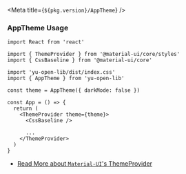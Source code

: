 
<Meta title={`${pkg.version}/AppTheme`} />

### AppTheme Usage

```tsx
import React from 'react'

import { ThemeProvider } from '@material-ui/core/styles'
import { CssBaseline } from '@material-ui/core'

import 'yu-open-lib/dist/index.css'
import { AppTheme } from 'yu-open-lib'

const theme = AppTheme({ darkMode: false })

const App = () => {
  return (
    <ThemeProvider theme={theme}>
      <CssBaseline />

      ...
    </ThemeProvider>
  )
}
```

- [Read More about `Material-UI`'s ThemeProvider](https://material-ui.com/customization/theming/#theme-provider)

